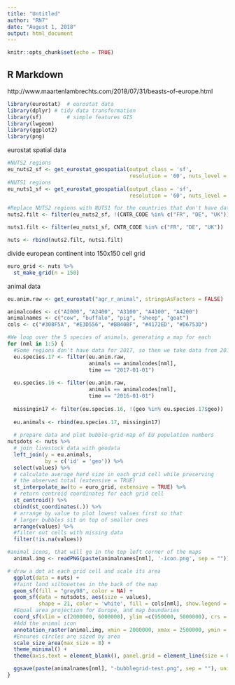 ```yaml
---
title: "Untitled"
author: "RN7"
date: "August 1, 2018"
output: html_document
---
```


```r
knitr::opts_chunk$set(echo = TRUE)
```

## R Markdown

http://www.maartenlambrechts.com/2018/07/31/beasts-of-europe.html



```r
library(eurostat)  # eurostat data
library(dplyr) # tidy data transformation
library(sf)        # simple features GIS
library(lwgeom)
library(ggplot2)
library(png)

```

eurostat spatial data

```r

#NUTS2 regions
eu_nuts2_sf <- get_eurostat_geospatial(output_class = 'sf',
                                       resolution = '60', nuts_level = 2)
#NUTS1 regions
eu_nuts1_sf <- get_eurostat_geospatial(output_class = 'sf',
                                       resolution = '60', nuts_level = 1)

#Replace NUTS2 regions with NUTS1 for the countries that don't have data on NUTS2 level
nuts2.filt <- filter(eu_nuts2_sf, !(CNTR_CODE %in% c("FR", "DE", "UK")))

nuts1.filt <- filter(eu_nuts1_sf, CNTR_CODE %in% c("FR", "DE", "UK"))

nuts <- rbind(nuts2.filt, nuts1.filt)

```

divide european continent into 150x150 cell grid

```r
euro_grid <- nuts %>% 
  st_make_grid(n = 150)
```

animal data

```r
eu.anim.raw <- get_eurostat("agr_r_animal", stringsAsFactors = FALSE)

animalcodes <- c("A2000", "A2400", "A3100", "A4100", "A4200")
animalnames <- c("cow", "buffalo", "pig", "sheep", "goat")
cols <- c("#308F5A", "#E3D556", "#BB40BF", "#4172ED", "#D6753D")

#We loop over the 5 species of animals, generating a map for each
for (nml in 1:5) {
  #Some regions don't have data for 2017, so then we take data from 2016
  eu.species.17 <- filter(eu.anim.raw,
                          animals == animalcodes[nml],
                          time == "2017-01-01")
  
  eu.species.16 <- filter(eu.anim.raw,
                          animals == animalcodes[nml],
                          time == "2016-01-01")
  
  missingin17 <- filter(eu.species.16, !(geo %in% eu.species.17$geo))
  
  eu.animals <- rbind(eu.species.17, missingin17)
  
  # prepare data and plot bubble-grid-map of EU population numbers
nutsdots <- nuts %>%
  # join livestock data with geodata
  left_join(y = eu.animals,
            by = c('id' = 'geo')) %>%
  select(values) %>%
  # calculate average herd size in each grid cell while preserving
  # the observed total (extensive = TRUE)
  st_interpolate_aw(to = euro_grid, extensive = TRUE) %>%
  # return centroid coordinates for each grid cell
  st_centroid() %>%
  cbind(st_coordinates(.)) %>%
  # arrange by value to plot lowest values first so that
  # larger bubbles sit on top of smaller ones
  arrange(values) %>%
  #filter out cells with missing data
  filter(!is.na(values))

#animal icons, that will go in the top left corner of the maps
  animal.img <- readPNG(paste(animalnames[nml], '-icon.png', sep = ""))

# draw a dot at each grid cell and scale its area
  ggplot(data = nuts) +
  #faint land silhouettes in the back of the map
  geom_sf(fill = "grey98", color = NA) +
  geom_sf(data = nutsdots, aes(size = values),
          shape = 21, color = 'white', fill = cols[nml], show.legend = FALSE) +
  #Equal area projection for Europe, and map boundaries
  coord_sf(xlim = c(2000000, 6000000), ylim =c(950000, 5000000), crs = 3035) +
  #Add the animal icon
  annotation_raster(animal.img, xmin = 2000000, xmax = 2500000, ymin = 4700000, ymax = 5200000) +
  #Ensures circles are sized by area
  scale_size_area(max_size = 8) +
  theme_minimal() +
  theme(axis.text = element_blank(), panel.grid = element_line(size = 0))

  ggsave(paste(animalnames[nml], "-bubblegrid-test.png", sep = ""), units = "cm", width = 20, height = 20)
}

```
















